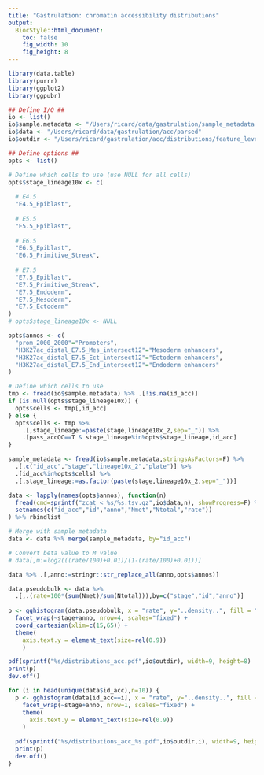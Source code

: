 ```yaml
---
title: "Gastrulation: chromatin accessibility distributions"
output:
  BiocStyle::html_document: 
    toc: false
    fig_width: 10
    fig_height: 8
---
```


```r
library(data.table)
library(purrr)
library(ggplot2)
library(ggpubr)
```

```r

## Define I/O ##
io <- list()
io$sample.metadata <- "/Users/ricard/data/gastrulation/sample_metadata.txt"
io$data <- "/Users/ricard/data/gastrulation/acc/parsed"
io$outdir <- "/Users/ricard/gastrulation/acc/distributions/feature_level/out"

## Define options ##
opts <- list()

# Define which cells to use (use NULL for all cells)
opts$stage_lineage10x <- c(
  
  # E4.5
  "E4.5_Epiblast",
  
  # E5.5
  "E5.5_Epiblast",
  
  # E6.5
  "E6.5_Epiblast",
  "E6.5_Primitive_Streak",
  
  # E7.5
  "E7.5_Epiblast",
  "E7.5_Primitive_Streak",
  "E7.5_Endoderm",
  "E7.5_Mesoderm",
  "E7.5_Ectoderm"
)
# opts$stage_lineage10x <- NULL

opts$annos <- c(
  "prom_2000_2000"="Promoters",
  "H3K27ac_distal_E7.5_Mes_intersect12"="Mesoderm enhancers",
  "H3K27ac_distal_E7.5_Ect_intersect12"="Ectoderm enhancers",
  "H3K27ac_distal_E7.5_End_intersect12"="Endoderm enhancers"
)

# Define which cells to use
tmp <- fread(io$sample.metadata) %>% .[!is.na(id_acc)] 
if (is.null(opts$stage_lineage10x)) {
  opts$cells <- tmp[,id_acc]
} else {
  opts$cells <- tmp %>%
    .[,stage_lineage:=paste(stage,lineage10x_2,sep="_")] %>%
    .[pass_accQC==T & stage_lineage%in%opts$stage_lineage,id_acc]
}
```

<!-- Load sample metadata -->
```r
sample_metadata <- fread(io$sample.metadata,stringsAsFactors=F) %>% 
  .[,c("id_acc","stage","lineage10x_2","plate")] %>%
  .[id_acc%in%opts$cells] %>%
  .[,stage_lineage:=as.factor(paste(stage,lineage10x_2,sep="_"))]
```

<!-- Load data  -->
```r
data <- lapply(names(opts$annos), function(n)
  fread(cmd=sprintf("zcat < %s/%s.tsv.gz",io$data,n), showProgress=F) %>%
  setnames(c("id_acc","id","anno","Nmet","Ntotal","rate"))
) %>% rbindlist
```

<!-- Parse data -->
```r
# Merge with sample metadata
data <- data %>% merge(sample_metadata, by="id_acc")

# Convert beta value to M value
# data[,m:=log2(((rate/100)+0.01)/(1-(rate/100)+0.01))]
```

```r
data %>% .[,anno:=stringr::str_replace_all(anno,opts$annos)]
```

<!-- Plot histogram in pseudobulk stages -->
```r
data.pseudobulk <- data %>% 
  .[,.(rate=100*(sum(Nmet)/sum(Ntotal))),by=c("stage","id","anno")]
  
p <- gghistogram(data.pseudobulk, x = "rate", y="..density..", fill = "#00BFC4", color = "black", alpha=0.75) +
  facet_wrap(~stage+anno, nrow=4, scales="fixed") +
  coord_cartesian(xlim=c(15,65)) +
  theme(
    axis.text.y = element_text(size=rel(0.9))
    )

pdf(sprintf("%s/distributions_acc.pdf",io$outdir), width=9, height=8)
print(p)
dev.off()
```

<!-- Plot histogram for every cell -->
```r
for (i in head(unique(data$id_acc),n=10)) {
  p <- gghistogram(data[id_acc==i], x = "rate", y="..density..", fill = "#F37A71", color = "black", alpha=0.75) +
    facet_wrap(~stage+anno, nrow=1, scales="fixed") +
    theme(
      axis.text.y = element_text(size=rel(0.9))
    )
  
  pdf(sprintf("%s/distributions_acc_%s.pdf",io$outdir,i), width=9, height=8)
  print(p)
  dev.off()
}
```